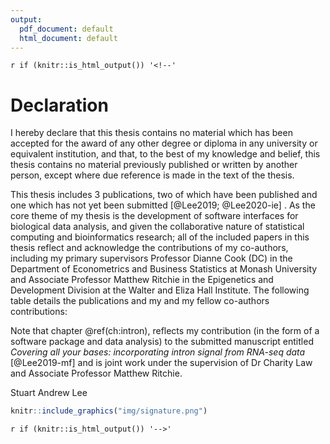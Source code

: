 ```yaml
---
output:
  pdf_document: default
  html_document: default
---
```

`r if (knitr::is_html_output()) '<!--'` 

# Declaration {-}

I hereby declare that this thesis contains no material which has been accepted for the award of any other degree or diploma in any university or equivalent institution, and that, to the best of my knowledge and belief, this thesis contains no material previously published or written by another person, except where due reference is made in the text of the thesis.

This thesis includes 3 publications, two of which have been published and one 
which has not yet been submitted [@Lee2019; @Lee2020-ie] . As the core theme of my thesis is the development of software
interfaces for biological data analysis, and given the collaborative nature
of statistical computing and bioinformatics research; all of the included
papers in this thesis reflect and acknowledge the contributions of my 
co-authors, including my  primary supervisors Professor Dianne Cook (DC) in the 
Department of Econometrics and Business Statistics at Monash University
and Associate Professor Matthew Ritchie in the Epigenetics and Development 
Division at the Walter and Eliza Hall Institute. The following table details
the publications and my and my fellow co-authors contributions:

\begin{table}
\centering\footnotesize\tabcolsep=0.12cm
\begin{tabular}{|p{1cm}|p{2cm}|p{1.5cm}|p{3.5cm}|p{3.5cm}|p{1.5cm}|}
\hline
\RaggedRight\textbf{Thesis Chapter}  & \RaggedRight\textbf{Publication Title}  & \RaggedRight\textbf{Status (published, in press, accepted or returned for revision)}  & \RaggedRight\textbf{Nature and} {\%} \RaggedRight\textbf{of student contribution} & \RaggedRight\textbf{Co-author name(s) Nature and} {\%} \RaggedRight\textbf{of Co-author’s contribution} & \RaggedRight\textbf{Co-author(s), Monash student Y/N} \\ \hline
2 & plyranges: a grammar of genomic data transformation & Published  & 70\%. Concept, software development, data analysis, and manuscript writing & (1) Dianne Cook, Concept and manuscript revision 10\% (2) Michael Lawrence, Concept and software development  20\% & \multicolumn{1}{c|}{N}  \\
\hline
3 & Fluent genomics with \textit{plyranges} and \textit{tximeta} & Published (awaiting peer review) & 60\%. Concept, software development, data analysis and manuscript writing  & (1) Michael Lawrence, manuscript feedback and editing 5\% (2) Michael I Love, Concept, data analysis and manuscript writing 35\% & \multicolumn{1}{c|}{N} \\
\hline
5 & Casting multiple shadows: high-dimensional interactive data visualisation with tours and embeddings & To be submitted & 80\%. Concept, software development, and manuscript writing & (1) Dianne Cook, Concept and manuscript writing 15\% & \multicolumn{1}{c|}{N} \\
\hline
\end{tabular}
\end{table}

\FloatBarrier

Note that chapter \@ref(ch:intron), reflects my  contribution (in the form of a 
software package and data analysis) to the submitted manuscript entitled 
_Covering all your bases: incorporating intron signal from RNA-seq data_
[@Lee2019-mf] and is joint work under the supervision of Dr Charity Law
and Associate Professor Matthew Ritchie. 


\textbf{Student name:} Stuart Andrew Lee

\textbf{Student signature:}

```r
knitr::include_graphics("img/signature.png")
```


`r if (knitr::is_html_output()) '-->'`

